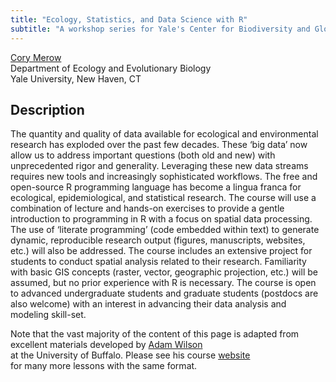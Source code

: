 ```yaml
---
title: "Ecology, Statistics, and Data Science with R"
subtitle: "A workshop series for Yale's Center for Biodiversity and Global Change "
---
```


<a href="https://cmerow.github.io"> Cory Merow</a><br>
Department of Ecology and Evolutionary Biology <br> 
Yale University, New Haven, CT

## Description
The quantity and quality of data available for ecological and environmental research has exploded over the past few decades. These ‘big data’ now allow us to address important questions (both old and new) with unprecedented rigor and generality.  Leveraging these new data streams requires new tools and increasingly sophisticated workflows. The free and open-source R programming language has become a lingua franca for ecological, epidemiological, and statistical research.  The course will use a combination of lecture and hands-on exercises to provide a gentle introduction to programming in R with a focus on spatial data processing.  The use of ‘literate programming’ (code embedded within text) to generate dynamic, reproducible research output (figures, manuscripts, websites, etc.) will also be addressed. The course includes an extensive project for students to conduct spatial analysis related to their research. Familiarity with basic GIS concepts (raster, vector, geographic projection, etc.) will be assumed, but no prior experience with R is necessary.  The course is open to advanced undergraduate students and graduate students (postdocs are also welcome) with an interest in advancing their data analysis and modeling skill-set. 

Note that the vast majority of the content of this page is adapted from excellent materials developed by <a href="http://adamwilson.us/"> Adam Wilson </a><br> at the University of Buffalo. Please see his course <a href="http://adamwilson.us/RDataScience/"> website </a><br> for many more lessons with the same format.
